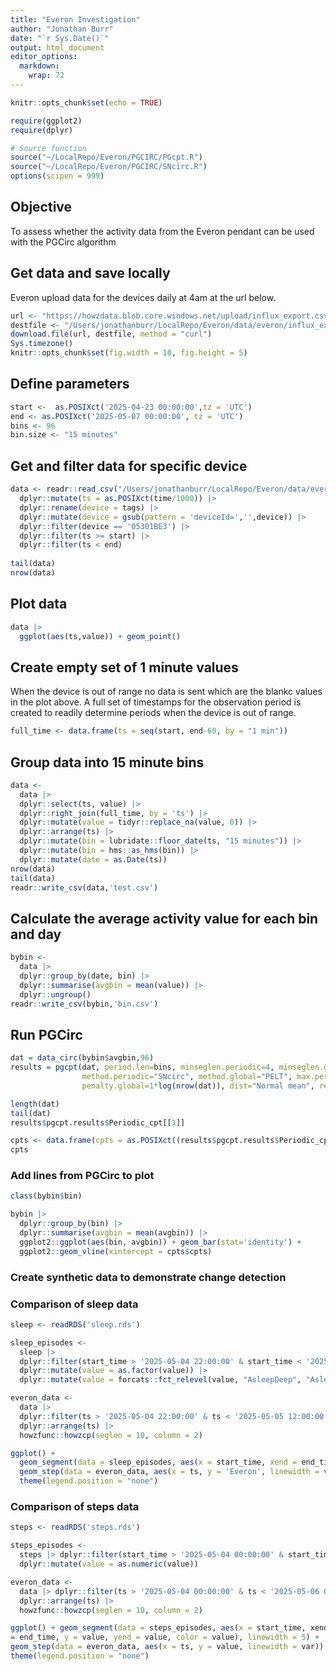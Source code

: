 ```yaml
---
title: "Everon Investigation"
author: "Jonathan Burr"
date: "`r Sys.Date()`"
output: html_document
editor_options: 
  markdown: 
    wrap: 72
---
```


```r
knitr::opts_chunk$set(echo = TRUE)

require(ggplot2)
require(dplyr)

# Source function 
source("~/LocalRepo/Everon/PGCIRC/PGcpt.R")
source("~/LocalRepo/Everon/PGCIRC/SNcirc.R")
options(scipen = 999)


```

## Objective

To assess whether the activity data from the Everon pendant can be used
with the PGCirc algorithm

## Get data and save locally

Everon upload data for the devices daily at 4am at the url below.

```r

url <- "https://howzdata.blob.core.windows.net/upload/influx_export.csv"
destfile <- "/Users/jonathanburr/LocalRepo/Everon/data/everon/influx_export.csv"
download.file(url, destfile, method = "curl")
Sys.timezone()
knitr::opts_chunk$set(fig.width = 10, fig.height = 5)

```

## Define parameters

```r
start <-  as.POSIXct('2025-04-23 00:00:00',tz = 'UTC')
end <- as.POSIXct('2025-05-07 00:00:00', tz = 'UTC')   
bins <- 96
bin.size <- "15 minutes"
```

## Get and filter data for specific device

```r
data <- readr::read_csv("/Users/jonathanburr/LocalRepo/Everon/data/everon/influx_export.csv") |>
  dplyr::mutate(ts = as.POSIXct(time/1000)) |>
  dplyr::rename(device = tags) |>
  dplyr::mutate(device = gsub(pattern = 'deviceId=','',device)) |>
  dplyr::filter(device == '05301BE3') |>
  dplyr::filter(ts >= start) |>
  dplyr::filter(ts < end) 
  
tail(data)  
nrow(data)
```

## Plot data

```r
data |>
  ggplot(aes(ts,value)) + geom_point() 
```

## Create empty set of 1 minute values

When the device is out of range no data is sent which are the blankc
values in the plot above. A full set of timestamps for the observation
period is created to readily determine periods when the device is out of
range.

```r
full_time <- data.frame(ts = seq(start, end-60, by = "1 min")) 
```

## Group data into 15 minute bins

```r
data <-
  data |>
  dplyr::select(ts, value) |>
  dplyr::right_join(full_time, by = 'ts') |>
  dplyr::mutate(value = tidyr::replace_na(value, 0)) |>
  dplyr::arrange(ts) |>
  dplyr::mutate(bin = lubridate::floor_date(ts, "15 minutes")) |>  
  dplyr::mutate(bin = hms::as_hms(bin)) |>
  dplyr::mutate(date = as.Date(ts)) 
nrow(data)
tail(data)
readr::write_csv(data,'test.csv')
```

## Calculate the average activity value for each bin and day

```r
bybin <-
  data |>
  dplyr::group_by(date, bin) |>
  dplyr::summarise(avgbin = mean(value)) |>
  dplyr::ungroup()
readr::write_csv(bybin,'bin.csv')

```

## Run PGCirc

```r
dat = data_circ(bybin$avgbin,96)
results = pgcpt(dat, period.len=bins, minseglen.periodic=4, minseglen.global= 7*96,
                method.periodic="SNcirc", method.global="PELT", max.periodic.cpts=10, penalty.periodic=3*log(length(dat)),
                penalty.global=1*log(nrow(dat)), dist="Normal mean", restrict=TRUE, circData=FALSE)

length(dat)
tail(dat)
results$pgcpt.results$Periodic_cpt[[1]]

cpts <- data.frame(cpts = as.POSIXct((results$pgcpt.results$Periodic_cpt[[1]]-1) * 900))
cpts
```

### Add lines from PGCirc to plot

```r
class(bybin$bin)

bybin |>
  dplyr::group_by(bin) |>
  dplyr::summarise(avgbin = mean(avgbin)) |>
  ggplot2::ggplot(aes(bin, avgbin)) + geom_bar(stat='identity') +
  ggplot2::geom_vline(xintercept = cpts$cpts)
```

### Create synthetic data to demonstrate change detection

### Comparison of sleep data

```r

sleep <- readRDS('sleep.rds')

sleep_episodes <-
  sleep |>
  dplyr::filter(start_time > '2025-05-04 22:00:00' & start_time < '2025-05-05 12:00:00') |>
  dplyr::mutate(value = as.factor(value)) |>
  dplyr::mutate(value = forcats::fct_relevel(value, "AsleepDeep", "AsleepCore", "AsleepREM", "Awake", "Everon"))

everon_data <-
  data |>
  dplyr::filter(ts > '2025-05-04 22:00:00' & ts < '2025-05-05 12:00:00') |>
  dplyr::arrange(ts) |>
  howzfunc::howzcp(seglen = 10, column = 2)

ggplot() +
  geom_segment(data = sleep_episodes, aes(x = start_time, xend = end_time, y = value, yend = value, color = value), linewidth = 10) +
  geom_step(data = everon_data, aes(x = ts, y = 'Everon', linewidth = var)) +
  theme(legend.position = "none") 

```

### Comparison of steps data

```r

steps <- readRDS('steps.rds')

steps_episodes <- 
  steps |> dplyr::filter(start_time > '2025-05-04 00:00:00' & start_time < '2025-05-06 00:00:00') |>
  dplyr::mutate(value = as.numeric(value))

everon_data <- 
  data |> dplyr::filter(ts > '2025-05-04 00:00:00' & ts < '2025-05-06 00:00:00') |> 
  dplyr::arrange(ts) |>
  howzfunc::howzcp(seglen = 10, column = 2)

ggplot() + geom_segment(data = steps_episodes, aes(x = start_time, xend
= end_time, y = value, yend = value, color = value), linewidth = 5) +
geom_step(data = everon_data, aes(x = ts, y = value, linewidth = var)) +
theme(legend.position = "none")
```